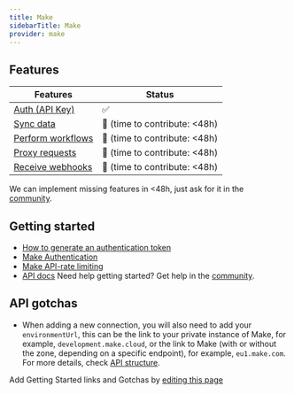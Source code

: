 ```yaml
---
title: Make
sidebarTitle: Make
provider: make
---
```



<Overview />


## Features

| Features | Status |
| - | - |
| [Auth (API Key)](/guides/getting-started/authorize-an-api-from-your-app) | ✅ |
| [Sync data](/guides/getting-started/read-from-an-api) |  🚫 (time to contribute: &lt;48h)  |
| [Perform workflows](/guides/getting-started/write-to-an-api) |  🚫 (time to contribute: &lt;48h)  |
| [Proxy requests](/guides/proxy-requests-to-an-api) | 🚫 (time to contribute: &lt;48h) |
| [Receive webhooks](/guides/receive-webhooks-from-an-api) | 🚫 (time to contribute: &lt;48h) |

<Tip>We can implement missing features in &lt;48h, just ask for it in the [community](https://nango.dev/slack).</Tip>

## Getting started

- [How to generate an authentication token](https://www.make.com/en/api-documentation/authentication-token)
- [Make Authentication](https://www.make.com/en/api-documentation/authentication)
- [Make API-rate limiting](https://www.make.com/en/api-documentation/rate-limiting)
- [API docs](https://www.make.com/en/api-documentation)
<Tip>Need help getting started? Get help in the [community](https://nango.dev/slack).</Tip>

## API gotchas

- When adding a new connection, you will also need to add your `environmentUrl`, this can be the link to your private instance of Make, for example, `development.make.cloud`, or the link to Make (with or without the zone, depending on a specific endpoint), for example, `eu1.make.com`. For more details, check [API structure](https://www.make.com/en/api-documentation/api-structure).

<Note>Add Getting Started links and Gotchas by [editing this page](https://github.com/nangohq/nango/tree/master/docs-v2/integrations/all/make.mdx)</Note>

